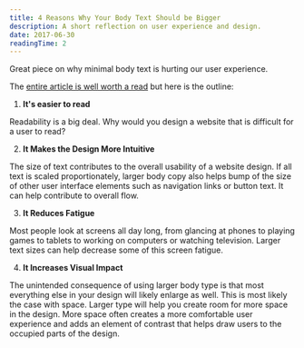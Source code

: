 ```yaml
---
title: 4 Reasons Why Your Body Text Should be Bigger
description: A short reflection on user experience and design.
date: 2017-06-30
readingTime: 2
---
```


Great piece on why minimal body text is hurting our user experience.

The <a href="https://designshack.net/articles/graphics/4-reasons-why-your-body-text-should-be-bigger/" target="_blank">entire article is well worth a read</a> but here is the outline:

1. **It's easier to read**

Readability is a big deal. Why would you design a website that is difficult for a user to read?

2. **It Makes the Design More Intuitive**

The size of text contributes to the overall usability of a website design. If all text is scaled proportionately, larger body copy also helps bump of the size of other user interface elements such as navigation links or button text. It can help contribute to overall flow.

3. **It Reduces Fatigue**

Most people look at screens all day long, from glancing at phones to playing games to tablets to working on computers or watching television. Larger text sizes can help decrease some of this screen fatigue.

4. **It Increases Visual Impact**

The unintended consequence of using larger body type is that most everything else in your design will likely enlarge as well. This is most likely the case with space. Larger type will help you create room for more space in the design. More space often creates a more comfortable user experience and adds an element of contrast that helps draw users to the occupied parts of the design.